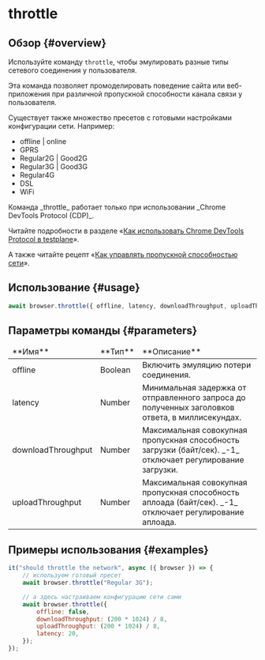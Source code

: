 
# throttle

## Обзор {#overview}

Используйте команду `throttle`, чтобы эмулировать разные типы сетевого соединения у пользователя.

Эта команда позволяет промоделировать поведение сайта или веб-приложения при различной пропускной способности канала связи у пользователя.

Существует также множество пресетов с готовыми настройками конфигурации сети. Например:

-   offline | online
-   GPRS
-   Regular2G | Good2G
-   Regular3G | Good3G
-   Regular4G
-   DSL
-   WiFi

<Admonition type="warning">
Команда _throttle_ работает только при использовании _Chrome DevTools Protocol (CDP)_.

Читайте подробности в разделе «[Как использовать Chrome DevTools Protocol в testplane][how-to-use-cdp]».

А также читайте рецепт «[Как управлять пропускной способностью сети][how-to-manage-network-bandwidth]».

</Admonition>

## Использование {#usage}

```javascript
await browser.throttle({ offline, latency, downloadThroughput, uploadThroughput });
```

## Параметры команды {#parameters}

<table>
<thead>
<tr><td>**Имя**</td><td>**Тип**</td><td>**Описание**</td></tr>
</thead>
<tbody>
<tr><td>offline</td><td>Boolean</td><td>Включить эмуляцию потери соединения.</td></tr>
<tr><td>latency</td><td>Number</td><td>Минимальная задержка от отправленного запроса до полученных заголовков ответа, в миллисекундах.</td></tr>
<tr><td>downloadThroughput</td><td>Number</td><td>Максимальная совокупная пропускная способность загрузки (байт/сек). _-1_ отключает регулирование загрузки.</td></tr>
<tr><td>uploadThroughput</td><td>Number</td><td>Максимальная совокупная пропускная способность аплоада (байт/сек). _-1_ отключает регулирование аплоада.</td></tr>

</tbody>
</table>

## Примеры использования {#examples}

```javascript
it("should throttle the network", async ({ browser }) => {
    // используем готовый пресет
    await browser.throttle("Regular 3G");

    // а здесь настраиваем конфигурацию сети сами
    await browser.throttle({
        offline: false,
        downloadThroughput: (200 * 1024) / 8,
        uploadThroughput: (200 * 1024) / 8,
        latency: 20,
    });
});
```

[how-to-use-cdp]: ../../guides/how-to-use-cdp
[how-to-manage-network-bandwidth]: ../../guides/how-to-manage-network-bandwidth
